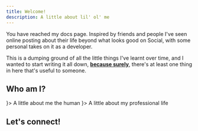 ```yaml
---
title: Welcome!
description: A little about lil' ol' me
---
```



You have reached my docs page. Inspired by friends and people I've seen online posting about their life beyond what looks good on Social, with some personal takes on it as a developer.

This is a dumping ground of all the little things I've learnt over time, and I wanted to start writing it all down, <ins>**because surely**</ins>, there's at least one thing in here that's useful to someone.


## Who am I?

<Cards>
  <Card title="Personally" href="/docs/about/personally" icon={<User />}>
  A little about me the human
  </Card>
  <Card title="Professionally" href="/docs/about/professionally" icon={<Briefcase />}>
  A little about my professional life
  </Card>
</Cards>




## Let's connect!
<SocialLinks />



